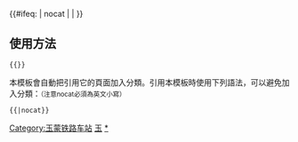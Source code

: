 {{鐵道路線|
| 模板名稱 = 玉蒙铁路
| 名稱 = [[玉蒙铁路]]
| 代表色 = #0033c9
| Logo = [[File:China_Railways.svg|17px]]
| 背景顏色 = #FFFFFF
| 車站列表 = [[玉溪南站|玉溪南]] - [[甸苴坝站|甸苴坝]] - [[通海站|通海]] - [[柿花树站|柿花树]] - [[曲江站|曲江]] - [[李浩寨站|李浩寨]] - [[建水北站|建水北]] - [[建水站|建水]] - [[燕子洞站|燕子洞]] - [[石岩寨站|石岩寨]]  - [[个旧站|个旧]] - [[蒙自北站|蒙自北]]
|注釋=
}}
<includeonly>{{#ifeq: {{{1}}} | nocat | <!--空--> | [[Category:玉蒙铁路车站]] }}</includeonly><noinclude>

==使用方法==
 <nowiki>{{</nowiki>{{PAGENAME}}<nowiki>}}</nowiki>
本模板會自動把引用它的頁面加入分類。引用本模板時使用下列語法，可以避免加入分類：<small>（注意nocat必須為英文小寫）</small>
 <nowiki>{{</nowiki>{{PAGENAME}}<nowiki>|nocat}}</nowiki>
[[Category:中國鐵路路線模板|玉]]
[[Category:玉蒙铁路车站|*]]
</noinclude>